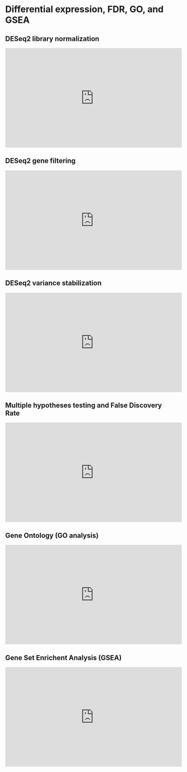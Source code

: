 # Differential expression, FDR, GO, and GSEA {#de}

## DESeq2 library normalization

<iframe width="560" height="315" src="https://www.youtube.com/embed/UFB993xufUU?start=14" frameborder="0" allow="accelerometer; autoplay; clipboard-write; encrypted-media; gyroscope; picture-in-picture" allowfullscreen></iframe>

## DESeq2 gene filtering

<iframe width="560" height="315" src="https://www.youtube.com/embed/Gi0JdrxRq5s?start=19" frameborder="0" allow="accelerometer; autoplay; clipboard-write; encrypted-media; gyroscope; picture-in-picture" allowfullscreen></iframe>

## DESeq2 variance stabilization

<iframe width="560" height="315" src="https://www.youtube.com/embed/CYHTR1IxwBc" frameborder="0" allow="accelerometer; autoplay; clipboard-write; encrypted-media; gyroscope; picture-in-picture" allowfullscreen></iframe>

## Multiple hypotheses testing and False Discovery Rate

<iframe width="560" height="315" src="https://www.youtube.com/embed/wtU_8UQVZM8" frameborder="0" allow="accelerometer; autoplay; clipboard-write; encrypted-media; gyroscope; picture-in-picture" allowfullscreen></iframe>

## Gene Ontology (GO analysis)

<iframe width="560" height="315" src="https://www.youtube.com/embed/Q5X934l9vY8" frameborder="0" allow="accelerometer; autoplay; clipboard-write; encrypted-media; gyroscope; picture-in-picture" allowfullscreen></iframe>

## Gene Set Enrichent Analysis (GSEA)

<iframe width="560" height="315" src="https://www.youtube.com/embed/dZja6aeTxpc" frameborder="0" allow="accelerometer; autoplay; clipboard-write; encrypted-media; gyroscope; picture-in-picture" allowfullscreen></iframe>


